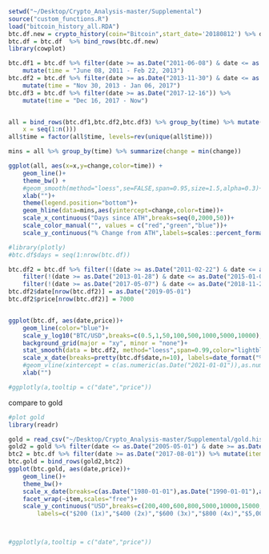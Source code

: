 
```r
setwd("~/Desktop/Crypto_Analysis-master/Supplemental")
source("custom_functions.R")
load("bitcoin_history_all.RDA")
btc.df.new = crypto_history(coin="Bitcoin",start_date='20180812') %>% dplyr::rename(price = close) %>% dplyr::select(date,price)
btc.df = btc.df  %>% bind_rows(btc.df.new)
library(cowplot)
```


```r
btc.df1 = btc.df %>% filter(date >= as.Date("2011-06-08") & date <= as.Date("2013-02-22")) %>%
	mutate(time = "June 08, 2011 - Feb 22, 2013")
btc.df2 = btc.df %>% filter(date >= as.Date("2013-11-30") & date <= as.Date("2017-01-06")) %>%
	mutate(time = "Nov 30, 2013 - Jan 06, 2017")
btc.df3 = btc.df %>% filter(date >= as.Date("2017-12-16")) %>%
	mutate(time = "Dec 16, 2017 - Now")


all = bind_rows(btc.df1,btc.df2,btc.df3) %>% group_by(time) %>% mutate(change = (price - max(price))/max(price),
	x = seq(1:n()))
all$time = factor(all$time, levels=rev(unique(all$time)))

mins = all %>% group_by(time) %>% summarize(change = min(change))

ggplot(all, aes(x=x,y=change,color=time)) + 
	geom_line()+
	theme_bw() +
	#geom_smooth(method="loess",se=FALSE,span=0.95,size=1.5,alpha=0.3)+
	xlab("")+
    theme(legend.position="bottom")+
	geom_hline(data=mins,aes(yintercept=change,color=time))+
	scale_x_continuous("Days since ATH",breaks=seq(0,2000,50))+
	scale_color_manual("", values = c("red","green","blue"))+
	scale_y_continuous("% Change from ATH",labels=scales::percent_format(accuracy=1), breaks=seq(-1,0,0.1))

```


```r
#library(plotly)
#btc.df$days = seq(1:nrow(btc.df))

btc.df2 = btc.df %>% filter(!(date >= as.Date("2011-02-22") & date <= as.Date("2011-8-22"))) %>%
	filter(!(date >= as.Date("2013-01-28") & date <= as.Date("2015-01-04"))) %>%
	filter(!(date >= as.Date("2017-05-07") & date <= as.Date("2018-11-26")))
btc.df2$date[nrow(btc.df2)] = as.Date("2019-05-01")
btc.df2$price[nrow(btc.df2)] = 7000


ggplot(btc.df, aes(date,price))+
	geom_line(color="blue")+
	scale_y_log10("BTC/USD",breaks=c(0.5,1,50,100,500,1000,5000,10000),labels=c("$0.5","$1","$50","$100","$500","$1,000","$5,000","$10,000"))+
	background_grid(major = "xy", minor = "none")+
	stat_smooth(data = btc.df2, method="loess",span=0.99,color="lightblue")+
	scale_x_date(breaks=pretty(btc.df$date,n=10), labels=date_format("%Y"))+
	#geom_vline(xintercept = c(as.numeric(as.Date("2021-01-01")),as.numeric(as.Date("2022-01-01"))), color="grey90")
	xlab("")

#ggplotly(a,tooltip = c("date","price"))

```


compare to gold
```r
#plot gold
library(readr)

gold = read_csv("~/Desktop/Crypto_Analysis-master/Supplemental/gold.history.csv") %>% as.data.frame()
gold2 = gold %>% filter(date <= as.Date("2005-05-01") & date >= as.Date("1974-01-01")) %>% mutate(item="Gold")
btc2 = btc.df %>% filter(date >= as.Date("2017-08-01")) %>% mutate(item="BTC")
btc.gold = bind_rows(gold2,btc2)
ggplot(btc.gold, aes(date,price))+
	geom_line()+
	theme_bw()+
	scale_x_date(breaks=c(as.Date("1980-01-01"),as.Date("1990-01-01"),as.Date("2000-01-01"),as.Date("2018-01-01"),as.Date("2019-01-01")),labels=date_format("%Y"))+
	facet_wrap(~item,scales="free")+
	scale_y_continuous("USD",breaks=c(200,400,600,800,5000,10000,15000,20000),
		labels=c("$200 (1x)","$400 (2x)","$600 (3x)","$800 (4x)","$5,000 (1x)","$10,000 (2x)","$15,000 (3x)","$20,000 (4x)"))



#ggplotly(a,tooltip = c("date","price"))
```

